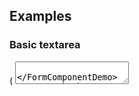 
<PageTitle src="components/Form/Textarea" title="Textarea" />
<Subtitle />
<Description />
<Primary />
<ArgsTable story={PRIMARY_STORY} />
<Stories />

## Examples

### Basic textarea

<Canvas>
  <Looper
    list={variants}
    render={variant => (
      <Rhythm grouped py={3}>
        <FormComponentDemo initialValue="Hello world" property="value" type="textarea">
          <Textarea variant={variant} />
        </FormComponentDemo>
      </Rhythm>
    )}
  />
</Canvas>

### Textarea with rows and cols

<Canvas>
  <Looper
    list={variants}
    render={variant => (
      <Rhythm grouped py={3}>
        <FormComponentDemo initialValue="Hello world" property="value" type="textarea">
          <Textarea cols={12} rows={2} variant={variant} />
        </FormComponentDemo>
      </Rhythm>
    )}
  />
</Canvas>

### Textarea with max length

<Canvas>
  <Looper
    list={variants}
    render={variant => (
      <Rhythm grouped py={3}>
        <FormComponentDemo initialValue="Hello world" property="value" type="textarea">
          <Textarea maxLength={12} variant={variant} />
        </FormComponentDemo>
      </Rhythm>
    )}
  />
</Canvas>

### Labeled textarea

<Canvas>
  <Looper
    list={variants}
    render={variant => (
      <Rhythm grouped py={3}>
        <FormComponentDemo initialValue="Hello world" property="value" type="textarea">
          <Textarea label="Super fantastic label" variant={variant} />
        </FormComponentDemo>
      </Rhythm>
    )}
  />
</Canvas>

### Transitional labeled textarea

<Canvas>
  <Looper
    list={variants}
    render={variant => (
      <Rhythm grouped py={3}>
        <FormComponentDemo property="value" type="textarea">
          <Textarea transitional label="Super fantastic label" variant={variant} />
        </FormComponentDemo>
      </Rhythm>
    )}
  />
</Canvas>

### Labeled textarea with placeholder

<Canvas>
  <Looper
    list={variants}
    render={variant => (
      <Rhythm grouped py={3}>
        <FormComponentDemo property="value" type="textarea">
          <Textarea label="Super fantastic label" placeholder="Hello world" variant={variant} />
        </FormComponentDemo>
      </Rhythm>
    )}
  />
</Canvas>

### Read only textarea

<Canvas>
  <Looper
    list={variants}
    render={variant => (
      <Rhythm grouped py={3}>
        <FormComponentDemo initialValue="Hello world" property="value" type="textarea">
          <Textarea readOnly label="Super fantastic label" variant={variant} />
        </FormComponentDemo>
      </Rhythm>
    )}
  />
</Canvas>

### Disabled textarea

<Canvas>
  <Looper
    list={variants}
    render={variant => (
      <Rhythm grouped py={3}>
        <FormComponentDemo initialValue="Hello world" property="value" type="textarea">
          <Textarea disabled label="Super fantastic label" variant={variant} />
        </FormComponentDemo>
      </Rhythm>
    )}
  />
</Canvas>

### Danger textarea

<Canvas>
  <Looper
    list={variants}
    render={variant => (
      <Rhythm grouped py={3}>
        <FormComponentDemo initialValue="Hello world" property="value" type="textarea">
          <Textarea transitional label="Super fantastic label" validity="danger" variant={variant} />
        </FormComponentDemo>
      </Rhythm>
    )}
  />
</Canvas>

### Warning textarea

<Canvas>
  <Looper
    list={variants}
    render={variant => (
      <Rhythm grouped py={3}>
        <FormComponentDemo initialValue="Hello world" property="value" type="textarea">
          <Textarea transitional label="Super fantastic label" validity="warning" variant={variant} />
        </FormComponentDemo>
      </Rhythm>
    )}
  />
</Canvas>

### Success textarea

<Canvas>
  <Looper
    list={variants}
    render={variant => (
      <Rhythm grouped py={3}>
        <FormComponentDemo initialValue="Hello world" property="value" type="textarea">
          <Textarea transitional label="Super fantastic label" validity="success" variant={variant} />
        </FormComponentDemo>
      </Rhythm>
    )}
  />
</Canvas>

### Contrast textarea

<Canvas contrast>
  <Looper
    list={variants}
    render={variant => (
      <Rhythm grouped py={3}>
        <FormComponentDemo initialValue="Hello world" property="value" type="textarea">
          <Textarea contrast transitional label="Super fantastic label" variant={variant} />
        </FormComponentDemo>
      </Rhythm>
    )}
  />
</Canvas>

## Notifications

<Canvas>
  <Looper
    list={['danger', 'warning', 'success', 'primary', 'neutral']}
    render={level => (
      <Looper
        list={variants}
        render={variant => (
          <Rhythm grouped py={3}>
            <FormComponentDemo initialValue="Hello world" property="value" type="textarea">
              <NotifiedTextarea
                level={level}
                notification={`This is an example ${level} notification.`}
                variant={variant}
              />
            </FormComponentDemo>
          </Rhythm>
        )}
      />
    )}
  />
</Canvas>

